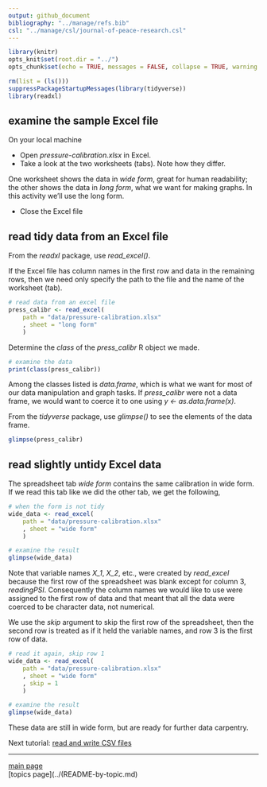 ```yaml
---
output: github_document
bibliography: "../manage/refs.bib" 
csl: "../manage/csl/journal-of-peace-research.csl"
---
```


```r
library(knitr)
opts_knit$set(root.dir = "../")
opts_chunk$set(echo = TRUE, messages = FALSE, collapse = TRUE, warning = FALSE)

rm(list = (ls()))
suppressPackageStartupMessages(library(tidyverse))
library(readxl)
```


## examine the sample Excel file 

On your local machine 

- Open *pressure-calibration.xlsx* in Excel.
- Take a look at the two worksheets (tabs). Note how they differ. 

One worksheet shows the data in *wide form*, great for human readability; the other shows the data in *long form*, what we want for making graphs. In this activity we'll use the long form. 

- Close the Excel file 

## read tidy data from an Excel file

From the *readxl* package, use *read_excel()*.

If the Excel file has column names in the first row and data in the remaining rows, then we need only specify the path to the file and the name of the worksheet (tab). 

```r
# read data from an excel file
press_calibr <- read_excel(
	path = "data/pressure-calibration.xlsx"
	, sheet = "long form"
	)
```

Determine the *class* of the *press_calibr* R object we made. 

```r
# examine the data
print(class(press_calibr))
```

Among the classes listed is *data.frame*, which is what we want for most of our data manipulation and graph tasks. If *press_calibr* were not a data frame, we would want to coerce it to one using *y <- as.data.frame(x)*.

From the *tidyverse* package, use *glimpse()* to see the elements of the data frame. 

```r
glimpse(press_calibr)
```

## read slightly untidy Excel data

The spreadsheet tab *wide form* contains the same calibration in wide form. If we read this tab like we did the other tab, we get the following, 
```r
# when the form is not tidy
wide_data <- read_excel(
	path = "data/pressure-calibration.xlsx"
	, sheet = "wide form"
	)

# examine the result
glimpse(wide_data)
```

Note that variable names *X_1*, *X_2*, etc., were created by *read_excel* because the first row of the spreadsheet was blank except for column 3, *readingPSI*. Consequently the column names we would like to use were assigned to the first row of data and that meant that all the data were coerced to be character data, not numerical.  

We use the *skip* argument to skip the first row of the spreadsheet, then the second row is treated as if it held the variable names, and row 3 is the first row of data. 

```r
# read it again, skip row 1
wide_data <- read_excel(
	path = "data/pressure-calibration.xlsx"
	, sheet = "wide form"
	, skip = 1
	)

# examine the result
glimpse(wide_data)
```

These data are still in wide form, but are ready for further data carpentry.  

Next tutorial: [read and write CSV files](tut-0403_read-write-csv.md)

---

[main page](../README.md)<br> 
[topics page](../(README-by-topic.md)




